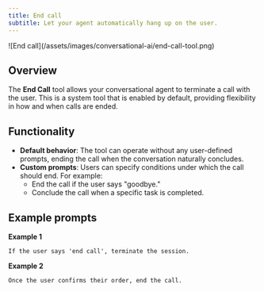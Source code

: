 ```yaml
---
title: End call
subtitle: Let your agent automatically hang up on the user.
---
```


<Frame>![End call](/assets/images/conversational-ai/end-call-tool.png)</Frame>

## Overview

The **End Call** tool allows your conversational agent to terminate a call with the user. This is a system tool that is enabled by default, providing flexibility in how and when calls are ended.

## Functionality

- **Default behavior**: The tool can operate without any user-defined prompts, ending the call when the conversation naturally concludes.
- **Custom prompts**: Users can specify conditions under which the call should end. For example:
  - End the call if the user says "goodbye."
  - Conclude the call when a specific task is completed.

## Example prompts

**Example 1**

```
If the user says 'end call', terminate the session.
```

**Example 2**

```
Once the user confirms their order, end the call.
```
